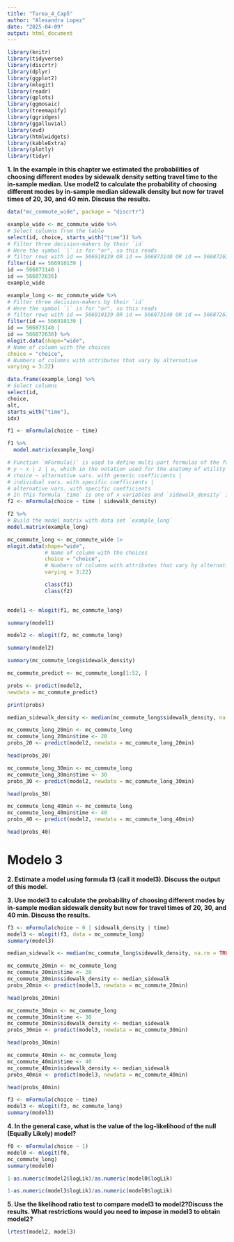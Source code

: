 ---
title: "Tarea_4_Cap5"
author: "Alexandra Lopez"
date: "2025-04-09"
output: html_document
---

```{r}
library(knitr)
library(tidyverse)
library(discrtr)
library(dplyr)
library(ggplot2)
library(mlogit)
library(readr)
library(gplots)
library(ggmosaic)
library(treemapify)
library(ggridges)
library(ggalluvial)
library(evd)
library(htmlwidgets) 
library(kableExtra)
library(plotly)
library(tidyr)
```

**1. In the example in this chapter we estimated the probabilities of choosing different modes by sidewalk density setting travel time to the in-sample median. Use model2 to calculate the probability of choosing different modes by in-sample median sidewalk density but now for travel times of 20, 30, and 40 min. Discuss the results.**


```{r}
data("mc_commute_wide", package = "discrtr")
```

```{r}
example_wide <- mc_commute_wide %>%
# Select columns from the table
select(id, choice, starts_with("time")) %>%
# Filter three decision-makers by their `id`
# Here the symbol `|` is for "or", so this reads
# filter rows with id == 566910139 OR id == 566873140 OR id == 566872636
filter(id == 566910139 |
id == 566873140 |
id == 566872636)
example_wide
```


```{r}
example_long <- mc_commute_wide %>%
# Filter three decision-makers by their `id`
# Here the symbol `|` is for "or", so this reads
# filter rows with id == 566910139 OR id == 566873140 OR id == 566872636
filter(id == 566910139 |
id == 566873140 |
id == 566872636) %>%
mlogit.data(shape="wide",
# Name of column with the choices
choice = "choice",
# Numbers of columns with attributes that vary by alternative
varying = 3:22)
```



```{r}
data.frame(example_long) %>%
# Select columns
select(id,
choice,
alt,
starts_with("time"),
idx)
```


```{r}
f1 <- mFormula(choice ~ time)

f1 %>%
  model.matrix(example_long)
```


```{r}
# Function `mFormula()` is used to define multi-part formulas of the form:
# y ~ x | z | w, which in the notation used for the anatomy of utility functions is
# choice ~ alternative vars. with generic coefficients |
# individual vars. with specific coefficients |
# alternative vars. with specific coefficients
# In this formula `time` is one of x variables and `sidewalk_density` is one of z variables
f2 <- mFormula(choice ~ time | sidewalk_density)

f2 %>%
# Build the model matrix with data set `example_long`
model.matrix(example_long)
```

```{r}
mc_commute_long <- mc_commute_wide |>
mlogit.data(shape="wide",
            # Name of column with the choices
            choice = "choice",
            # Numbers of columns with attributes that vary by alternative
            varying = 3:22)

            class(f1)
            class(f2)
        
```



```{r}
model1 <- mlogit(f1, mc_commute_long)

summary(model1)
```


```{r}
model2 <- mlogit(f2, mc_commute_long)

summary(model2)
```


```{r}
summary(mc_commute_long$sidewalk_density)
```

```{r}
mc_commute_predict <- mc_commute_long[1:52, ]
```


```{r}
probs <- predict(model2,
newdata = mc_commute_predict)

print(probs)
```

```{r}
median_sidewalk_density <- median(mc_commute_long$sidewalk_density, na.rm = TRUE)
```


```{r}
mc_commute_long_20min <- mc_commute_long
mc_commute_long_20min$time <- 20
probs_20 <- predict(model2, newdata = mc_commute_long_20min)

head(probs_20)
```


```{r}
mc_commute_long_30min <- mc_commute_long
mc_commute_long_30min$time <- 30
probs_30 <- predict(model2, newdata = mc_commute_long_30min)

head(probs_30)
```


```{r}
mc_commute_long_40min <- mc_commute_long
mc_commute_long_40min$time <- 40
probs_40 <- predict(model2, newdata = mc_commute_long_40min)

head(probs_40)
```


# Modelo 3

**2. Estimate a model using formula f3 (call it model3). Discuss the output of this model.**

**3. Use model3 to calculate the probability of choosing different modes by in-sample median sidewalk density but now for travel times of 20, 30, and 40 min. Discuss the results.**


```{r}
f3 <- mFormula(choice ~ 0 | sidewalk_density | time)
model3 <- mlogit(f3, data = mc_commute_long)
summary(model3)
```

```{r}
median_sidewalk <- median(mc_commute_long$sidewalk_density, na.rm = TRUE)
```



```{r}
mc_commute_20min <- mc_commute_long
mc_commute_20min$time <- 20
mc_commute_20min$sidewalk_density <- median_sidewalk
probs_20min <- predict(model3, newdata = mc_commute_20min)

head(probs_20min)
```

```{r}
mc_commute_30min <- mc_commute_long
mc_commute_30min$time <- 30
mc_commute_30min$sidewalk_density <- median_sidewalk
probs_30min <- predict(model3, newdata = mc_commute_30min)

head(probs_30min)
```


```{r}
mc_commute_40min <- mc_commute_long
mc_commute_40min$time <- 40
mc_commute_40min$sidewalk_density <- median_sidewalk
probs_40min <- predict(model3, newdata = mc_commute_40min)

head(probs_40min)
```


```{r}
f3 <- mFormula(choice ~ time)
model3 <- mlogit(f3, mc_commute_long)
summary(model3)
```


**4. In the general case, what is the value of the log-likelihood of the null (Equally Likely) model?**


```{r}
f0 <- mFormula(choice ~ 1)
model0 <- mlogit(f0,
mc_commute_long)
summary(model0)
```

```{r}
1-as.numeric(model2$logLik)/as.numeric(model0$logLik)
```

```{r}
1-as.numeric(model3$logLik)/as.numeric(model0$logLik)
```

**5. Use the likelihood ratio test to compare model3 to model2?Discuss the results. What restrictions would you need to impose in model3 to obtain model2?**

```{r}
lrtest(model2, model3)
```







